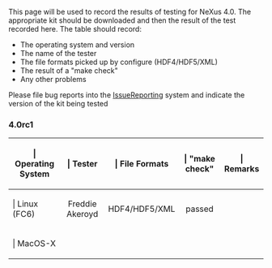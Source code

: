 This page will be used to record the results of testing for NeXus 4.0. The appropriate kit should be downloaded and then the result of the test recorded here. The table should record:
* The operating system and version
* The name of the tester
* The file formats picked up by configure (HDF4/HDF5/XML)
* The result of a "make check"
* Any other problems

Please file bug reports into the [[IssueReporting]] system and indicate the version of the kit being tested

=== 4.0rc1 ===

{| {{Tablestyle}}
|-
! {{Headcellstyle}} | Operating System
! {{Headcellstyle}} | Tester
! {{Headcellstyle}} | File Formats
! {{Headcellstyle}} | "make check"
! {{Headcellstyle}} | Remarks
|-
! {{Headcellstyle}} | Linux (FC6)
| align="center" | Freddie Akeroyd
| align="center" | HDF4/HDF5/XML 
| align="center" | passed
| align="center" | &nbsp;
|-
! {{Headcellstyle}} | MacOS-X 
| align="center" | &nbsp; 
| align="center" | &nbsp; 
| align="center" | &nbsp; 
|}